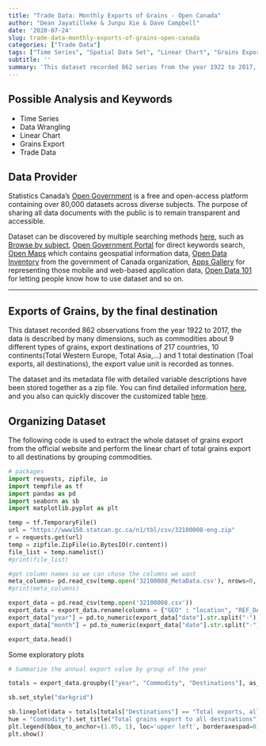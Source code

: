 ---
title: "Trade Data: Monthly Exports of Grains - Open Canada"
author: "Dean Jayatilleke & Junpu Xie & Dave Campbell"
date: '2020-07-24'
slug: trade-data-monthly-exports-of-grains-open-canada
categories: ["Trade Data"]
tags: ["Time Series", "Spatial Data Set", "Linear Chart", "Grains Export", "Trade Data", "Data Wrangling"]
subtitle: ''
summary: 'This dataset recorded 862 series from the year 1922 to 2017, the data is described by many dimensions, such as commodities about 9 different types of grains, export destinations which consist of 217 countries, 10 continents(Total Western Europe, Total Asia,…) and 1 total destination(Toal exports, all destinations), the export value unit is recorded as tonnes.'
---

## Possible Analysis and Keywords

- Time Series
- Data Wrangling
- Linear Chart
- Grains Export
- Trade Data

## Data Provider

Statistics Canada's [Open Government](https://open.canada.ca/en) is a free and open-access platform  containing over 80,000 datasets across diverse subjects. The purpose of sharing all data documents with the public is to remain transparent and accessible. 

Dataset can be discovered by multiple searching methods [here](https://open.canada.ca/en/open-data), such as [Browse by subject](https://open.canada.ca/en/open-data), [Open Government Portal](https://search.open.canada.ca/en/od/?sort=last_modified_tdt%20desc&page=1&search_text=&od-search-portal=Open%20Data&_ga=2.198521263.1872662645.1597195650-535176367.1594143568) for direct keywords search, [Open Maps](https://open.canada.ca/en/open-map) which contains geospatial information data, [Open Data Inventory](https://open.canada.ca/en/search/inventory) from the government of Canada organization, [Apps Gallery](https://open.canada.ca/en/apps) for representing those mobile and web-based application data, [Open Data 101](https://open.canada.ca/en/open-data-principles) for letting people know how to use dataset and so on.

***

## Exports of Grains, by the final destination

This dataset recorded 862 observations from the year 1922 to 2017, the data is described by many dimensions, such as commodities about 9 different types of grains, export destinations of 217 countries, 10 continents(Total Western Europe, Total Asia,…) and 1 total destination (Toal exports, all destinations), the export value unit is recorded as tonnes.

The dataset and its metadata file with detailed variable descriptions have been stored together as a zip file. You can find detailed information [here](https://open.canada.ca/data/en/dataset/33a5e534-b62a-45b7-b36c-ddc16d53f6a0), and you also can quickly discover the customized table [here](https://www150.statcan.gc.ca/t1/tbl1/en/tv.action?pid=3210000801).

## Organizing Dataset

The following code is used to extract the whole dataset of grains export from the official website and perform the linear chart of total grains export to all destinations by grouping commodities.

```{python dataset}

# packages
import requests, zipfile, io
import tempfile as tf
import pandas as pd
import seaborn as sb
import matplotlib.pyplot as plt

temp = tf.TemporaryFile()
url = "https://www150.statcan.gc.ca/n1/tbl/csv/32100008-eng.zip"
r = requests.get(url)
temp = zipfile.ZipFile(io.BytesIO(r.content))
file_list = temp.namelist()
#print(file_list)

#get column names so we can chose the columns we want
meta_columns= pd.read_csv(temp.open('32100008_MetaData.csv'), nrows=0, skiprows = 8).columns.tolist()
#print(meta_columns)

export_data = pd.read_csv(temp.open('32100008.csv'))
export_data = export_data.rename(columns = {"GEO" : "location", "REF_DATE" : "date"})
export_data["year"] = pd.to_numeric(export_data["date"].str.split("-").str[0])
export_data["month"] = pd.to_numeric(export_data["date"].str.split("-").str[1])

export_data.head()

```

Some exploratory plots 

```{python}
# Summarize the annual export value by group of the year

totals = export_data.groupby(["year", "Commodity", "Destinations"], as_index=False)['VALUE'].sum()

sb.set_style("darkgrid")

sb.lineplot(data = totals[totals["Destinations"] == "Total exports, all destinations"], x = "year", y = "VALUE",
hue = "Commodity").set_title("Total grains export to all destinations")
plt.legend(bbox_to_anchor=(1.05, 1), loc='upper left', borderaxespad=0)
plt.show()

```